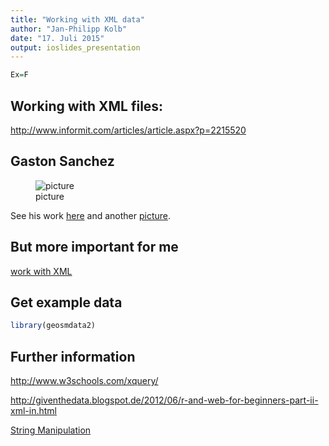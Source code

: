 ```yaml
---
title: "Working with XML data"
author: "Jan-Philipp Kolb"
date: "17. Juli 2015"
output: ioslides_presentation
---
```


```r
Ex=F
```

## Working with XML files:

<http://www.informit.com/articles/article.aspx?p=2215520>

## Gaston Sanchez

![picture](http://gastonsanchez.com/images/blog/dataflow_page.jpg)

See his work [here](http://gastonsanchez.com/) and another [picture](https://images.duckduckgo.com/iu/?u=http%3A%2F%2Fsomelab.net%2Fwp-content%2Fuploads%2F2013%2F01%2FR_Dials.jpg&f=1).

## But more important for me

[work with XML](http://gastonsanchez.com/work/webdata/getting_web_data_r4_parsing_xml_html.pdf)

## Get example data

```r
library(geosmdata2)

```


## Further information

<http://www.w3schools.com/xquery/>

<http://giventhedata.blogspot.de/2012/06/r-and-web-for-beginners-part-ii-xml-in.html>


[String Manipulation](http://gastonsanchez.com/Handling_and_Processing_Strings_in_R.pdf)
